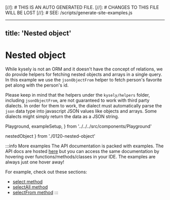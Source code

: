 [//]: # THIS IS AN AUTO GENERATED FILE.
[//]: #  CHANGES TO THIS FILE WILL BE LOST
[//]: # SEE: /scripts/generate-site-examples.js

---
title: 'Nested object'
---

# Nested object

While kysely is not an ORM and it doesn't have the concept of relations, we do provide
helpers for fetching nested objects and arrays in a single query. In this example we
use the `jsonObjectFrom` helper to fetch person's favorite pet along with the person's id.

Please keep in mind that the helpers under the `kysely/helpers` folder, including
`jsonObjectFrom`, are not guaranteed to work with third party dialects. In order for
them to work, the dialect must automatically parse the `json` data type into
javascript JSON values like objects and arrays. Some dialects might simply return
the data as a JSON string.

  Playground,
  exampleSetup,
} from '../../../src/components/Playground'

  nestedObject
} from './0120-nested-object'

<div style={{ marginBottom: '1em' }}>
  <Playground code={nestedObject} setupCode={exampleSetup} />
</div>

:::info More examples
The API documentation is packed with examples. The API docs are hosted [here](https://kysely-org.github.io/kysely/)
but you can access the same documentation by hovering over functions/methods/classes in your IDE. The examples are always
just one hover away!

For example, check out these sections:
 - [select method](https://kysely-org.github.io/kysely/classes/SelectQueryBuilder.html#select)
 - [selectAll method](https://kysely-org.github.io/kysely/classes/SelectQueryBuilder.html#selectAll)
 - [selectFrom method](https://kysely-org.github.io/kysely/classes/Kysely.html#selectFrom)
:::